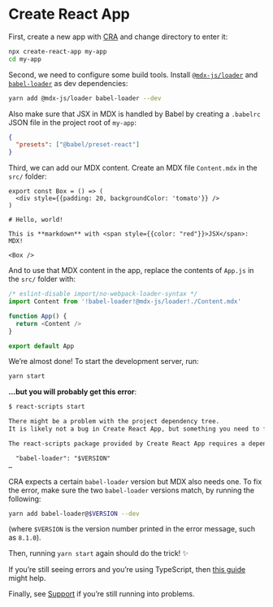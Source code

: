 # Create React App

First, create a new app with [CRA][] and change directory to enter it:

```sh
npx create-react-app my-app
cd my-app
```

Second, we need to configure some build tools.
Install [`@mdx-js/loader`][loader] and [`babel-loader`][babel-loader] as dev
dependencies:

```sh
yarn add @mdx-js/loader babel-loader --dev
```

Also make sure that JSX in MDX is handled by Babel by creating a `.babelrc` JSON
file in the project root of `my-app`:

```json
{
  "presets": ["@babel/preset-react"]
}
```

Third, we can add our MDX content.
Create an MDX file `Content.mdx` in the `src/` folder:

```mdx
export const Box = () => (
  <div style={{padding: 20, backgroundColor: 'tomato'}} />
)

# Hello, world!

This is **markdown** with <span style={{color: "red"}}>JSX</span>: MDX!

<Box />
```

And to use that MDX content in the app, replace the contents of `App.js` in the
`src/` folder with:

```js
/* eslint-disable import/no-webpack-loader-syntax */
import Content from '!babel-loader!@mdx-js/loader!./Content.mdx'

function App() {
  return <Content />
}

export default App
```

We’re almost done!
To start the development server, run:

```sh
yarn start
```

**…but you will probably get this error**:

```txt
$ react-scripts start

There might be a problem with the project dependency tree.
It is likely not a bug in Create React App, but something you need to fix locally.

The react-scripts package provided by Create React App requires a dependency:

  "babel-loader": "$VERSION"
…
```

CRA expects a certain `babel-loader` version but MDX also needs one.
To fix the error, make sure the two `babel-loader` versions match, by running
the following:

```sh
yarn add babel-loader@$VERSION --dev
```

(where `$VERSION` is the version number printed in the error message, such as
`8.1.0`).

Then, running `yarn start` again should do the trick!
✨

If you’re still seeing errors and you’re using TypeScript, then [this
guide][typescript] might help.

Finally, see [Support][] if you’re still running into problems.

[cra]: https://github.com/facebook/create-react-app

[loader]: https://github.com/mdx-js/mdx/tree/main/packages/loader

[babel-loader]: https://webpack.js.org/loaders/babel-loader/

[typescript]: https://mdxjs.com/advanced/typescript

[support]: https://mdxjs.com/support
